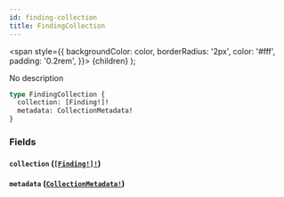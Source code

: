 ```yaml
---
id: finding-collection
title: FindingCollection
---
```


<span
style={{
      backgroundColor: color,
      borderRadius: '2px',
      color: '#fff',
      padding: '0.2rem',
    }}>
{children}
</span>
);

No description

```graphql
type FindingCollection {
  collection: [Finding!]!
  metadata: CollectionMetadata!
}
```

### Fields

#### `collection` ([`[Finding!]!`](/api/objects/finding))

#### `metadata` ([`CollectionMetadata!`](/api/objects/collection-metadata))
